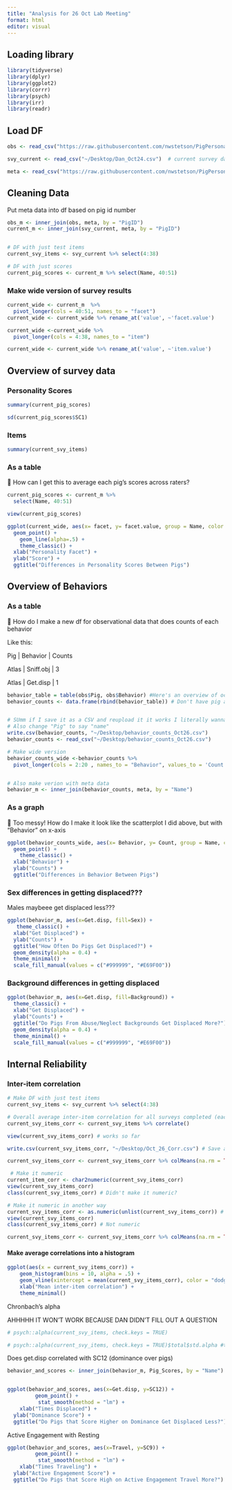 ```yaml
---
title: "Analysis for 26 Oct Lab Meeting"
format: html
editor: visual
---
```


## Loading library

```r
library(tidyverse)
library(dplyr)
library(ggplot2)
library(corrr)
library(psych)
library(irr)
library(readr)
```

## Load DF

```r
obs <- read_csv("https://raw.githubusercontent.com/nwstetson/PigPersonality/main/Obs_Oct21_Clean.csv", show_col_types = FALSE)  # behavior observations (2/3 of the way done)

svy_current <- read_csv("~/Desktop/Dan_Oct24.csv")  # current survey data (7 responses)

meta <- read_csv("https://raw.githubusercontent.com/nwstetson/PigPersonality/main/PigSample.csv", show_col_types = FALSE) # meta data (pig demographics)
```

## Cleaning Data

Put meta data into df based on pig id number

```r
obs_m <- inner_join(obs, meta, by = "PigID")
current_m <- inner_join(svy_current, meta, by = "PigID")


# DF with just test items
current_svy_items <- svy_current %>% select(4:38)

# DF with just scores
current_pig_scores <- current_m %>% select(Name, 40:51)
```

### Make wide version of survey results

```r
current_wide <- current_m  %>% 
  pivot_longer(cols = 40:51, names_to = "facet") 
current_wide <- current_wide %>% rename_at('value', ~'facet.value')

current_wide <-current_wide %>% 
  pivot_longer(cols = 4:38, names_to = "item")

current_wide <- current_wide %>% rename_at('value', ~'item.value')
```

## Overview of survey data

### Personality Scores

```r
summary(current_pig_scores)

sd(current_pig_scores$SC1)
```

### Items

```r
summary(current_svy_items)
```

### As a table

🐽 How can I get this to average each pig's scores across raters?

```r
current_pig_scores <- current_m %>%
  select(Name, 40:51)

view(current_pig_scores)
```

```r
ggplot(current_wide, aes(x= facet, y= facet.value, group = Name, color = Name)) +
  geom_point() +
    geom_line(alpha=.5) +
    theme_classic() +
  xlab("Personality Facet") +
  ylab("Score") +
  ggtitle("Differences in Personality Scores Between Pigs")
```

## Overview of Behaviors

### As a table

🐽 How do I make a new df for observational data that does counts of each behavior

Like this:

Pig \| Behavior \| Counts

Atlas \| Sniff.obj \| 3

Atlas \| Get.disp \| 1

```r
behavior_table = table(obs$Pig, obs$Behavior) #Here's an overview of occurances of behaviors for now
behavior_counts <- data.frame(rbind(behavior_table)) # Don't have pig as row name


# SUmm if I save it as a CSV and reupload it it works I literally wanna die rn
# Also change "Pig" to say "name"
write.csv(behavior_counts, "~/Desktop/behavior_counts_Oct26.csv")
behavior_counts <- read_csv("~/Desktop/behavior_counts_Oct26.csv")

# Make wide version
behavior_counts_wide <-behavior_counts %>% 
  pivot_longer(cols = 2:20 , names_to = "Behavior", values_to = 'Count')


# Also make verion with meta data
behavior_m <- inner_join(behavior_counts, meta, by = "Name")
```

### As a graph

🐽 Too messy! How do I make it look like the scatterplot I did above, but with "Behavior" on x-axis

```r
ggplot(behavior_counts_wide, aes(x= Behavior, y= Count, group = Name, color = Name)) +
  geom_point() +
    theme_classic() +
  xlab("Behavior") +
  ylab("Counts") +
  ggtitle("Differences in Behavior Between Pigs")
```

### Sex differences in getting displaced???

Males maybeee get displaced less???

```r
ggplot(behavior_m, aes(x=Get.disp, fill=Sex)) + 
   theme_classic() +
  xlab("Get Displaced") +
  ylab("Counts") +
  ggtitle("How Often Do Pigs Get Displaced?") +
  geom_density(alpha = 0.4) +
  theme_minimal() +
  scale_fill_manual(values = c("#999999", "#E69F00"))
```

### Background differences in getting displaced

```r
ggplot(behavior_m, aes(x=Get.disp, fill=Background)) + 
  theme_classic() +
  xlab("Get Displaced") +
  ylab("Counts") +
  ggtitle("Do Pigs From Abuse/Neglect Backgrounds Get Displaced More?") +
  geom_density(alpha = 0.4) +
  theme_minimal() +
  scale_fill_manual(values = c("#999999", "#E69F00"))
```

## Internal Reliability

### Inter-item correlation

```r
# Make DF with just test items
current_svy_items <- svy_current %>% select(4:38)

# Overall average inter-item correlation for all surveys completed (each pig has 2 surveys)
current_svy_items_corr <- current_svy_items %>% correlate() 

view(current_svy_items_corr) # works so far

write.csv(current_svy_items_corr, "~/Desktop/Oct_26_Corr.csv") # Save as CSV and REMOVE NAS BY HAND

current_svy_items_corr <- current_svy_items_corr %>% colMeans(na.rm = TRUE) # Doesn't run because it's not numeric

 # Make it numeric
current_item_corr <- char2numeric(current_svy_items_corr)
view(current_svy_items_corr)
class(current_svy_items_corr) # Didn't make it numeric?

# Make it numeric in another way
current_svy_items_corr <- as.numeric(unlist(current_svy_items_corr)) # Messes it up
view(current_svy_items_corr) 
class(current_svy_items_corr) # Not numeric

current_svy_items_corr <- current_svy_items_corr %>% colMeans(na.rm = TRUE)
```

#### Make average correlations into a histogram

```r
ggplot(aes(x = current_svy_items_corr)) +
    geom_histogram(bins = 10, alpha = .5) +
    geom_vline(xintercept = mean(current_svy_items_corr), color = "dodger blue") +
    xlab("Mean inter-item correlation") +
    theme_minimal()
```

Chronbach's alpha

AHHHHH IT WON'T WORK BECAUSE DAN DIDN'T FILL OUT A QUESTION

```r
# psych::alpha(current_svy_items, check.keys = TRUE)

# psych::alpha(current_svy_items, check.keys = TRUE)$total$std.alpha #this just gets the alpha value itself
```

Does get.disp correlated with SC12 (dominance over pigs)

```r
behavior_and_scores <- inner_join(behavior_m, Pig_Scores, by = "Name")


ggplot(behavior_and_scores, aes(x=Get.disp, y=SC12)) +
         geom_point() +
          stat_smooth(method = "lm") +
    xlab("Times Displaced") +
  ylab("Dominance Score") +
  ggtitle("Do Pigs that Score Higher on Dominance Get Displaced Less?")
```

Active Engagement with Resting

```r
ggplot(behavior_and_scores, aes(x=Travel, y=SC9)) +
         geom_point() +
          stat_smooth(method = "lm") +
    xlab("Times Traveling") +
  ylab("Active Engagement Score") +
  ggtitle("Do Pigs that Score High on Active Engagement Travel More?")
```
